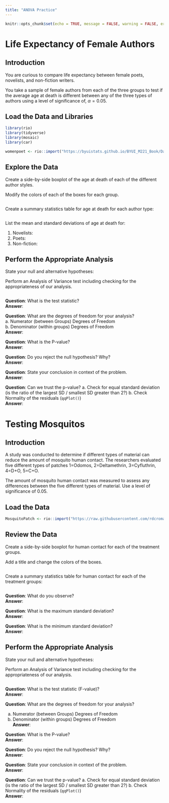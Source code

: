 ```yaml
---
title: "ANOVA Practice"
---
```

```r
knitr::opts_chunk$set(echo = TRUE, message = FALSE, warning = FALSE, error = TRUE)
```


# Life Expectancy of Female Authors

## Introduction

You are curious to compare life expectancy between female poets, novelists, and non-fiction writers.  

You take  a sample of female authors from each of the three groups to test if the average age at death is different between any of the three types of authors using a level of significance of, $\alpha = 0.05$.

## Load the Data and Libraries


```r
library(rio)
library(tidyverse)
library(mosaic)
library(car)

womenpoet <- rio::import("https://byuistats.github.io/BYUI_M221_Book/Data/womenpoet.xls")

```

## Explore the Data

Create a side-by-side boxplot of the age at death of each of the different author styles.

Modify the colors of each of the boxes for each group.

```r

```


Create a summary statistics table for age at death for each author type:

```r


```

List the mean and standard deviations of age at death for:

1. Novelists:
2. Poets: 
3. Non-fiction: 

## Perform the Appropriate Analysis

State your null and alternative hypotheses:


Perform an Analysis of Variance test including checking for the appropriateness of our analysis.

```r

```

__Question__:  What is the test statistic?  
__Answer__:  


__Question__:  What are the degrees of freedom for your analysis?  
  a. Numerator (between Groups) Degrees of Freedom  
  b. Denominator (within groups) Degrees of Freedom  
__Answer__:  


__Question__:  What is the P-value?  
__Answer__:  


__Question__:  Do you reject the null hypothesis?  Why?  
__Answer__:  


__Question__:  State your conclusion in context of the problem.  
__Answer__:  


__Question__:  Can we trust the p-value?
  a. Check for equal standard deviation (is the ratio of the largest SD / smallest SD greater than 2?)
  b. Check Normality of the residuals (`qqPlot()`)  
__Answer__:  


# Testing Mosquitos

## Introduction

A study was conducted to determine if different types of material can reduce the amount of mosquito human contact.  The researchers evaluated five different types of patches 1=Odomos, 2=Deltamethrin, 3=Cyfluthrin, 4=D+O, 5=C+O.  

The amount of mosquito human contact was measured to assess any differences between the five different types of material. Use a level of significance of 0.05.

## Load the Data

```r

MosquitoPatch <- rio::import("https://raw.githubusercontent.com/rdcromar/Math221D/main/MosquitoPatch.csv") %>% mutate(Treatment = factor(Treatment))

```


## Review the Data

Create a side-by-side boxplot for human contact for each of the treatment groups.

Add a title and change the colors of the boxes.  

```r

```

Create a summary statistics table for human contact for each of the treatment groups:

```r

```

__Question__:  What do you observe?  
__Answer__:  

__Question__:  What is the maximum standard deviation?  
__Answer__:  

__Question__:  What is the minimum standard deviation?  
__Answer__:  


## Perform the Appropriate Analysis

State your null and alternative hypotheses:

Perform an Analysis of Variance test including checking for the appropriateness of our analysis.

```r

```

__Question__:  What is the test statistic (F-value)?  
__Answer__:  

__Question__:  What are the degrees of freedom for your analysis?  

  a. Numerator (between Groups) Degrees of Freedom  
  b. Denominator (within groups) Degrees of Freedom  
__Answer__:  
  
__Question__:  What is the P-value?  
__Answer__:  

__Question__:  Do you reject the null hypothesis?  Why?  
__Answer__:  

__Question__:  State your conclusion in context of the problem.  
__Answer__:  

__Question__:  Can we trust the p-value?
  a. Check for equal standard deviation (is the ratio of the largest SD / smallest SD greater than 2?)
  b. Check Normality of the residuals (`qqPlot()`)  
__Answer__:  




